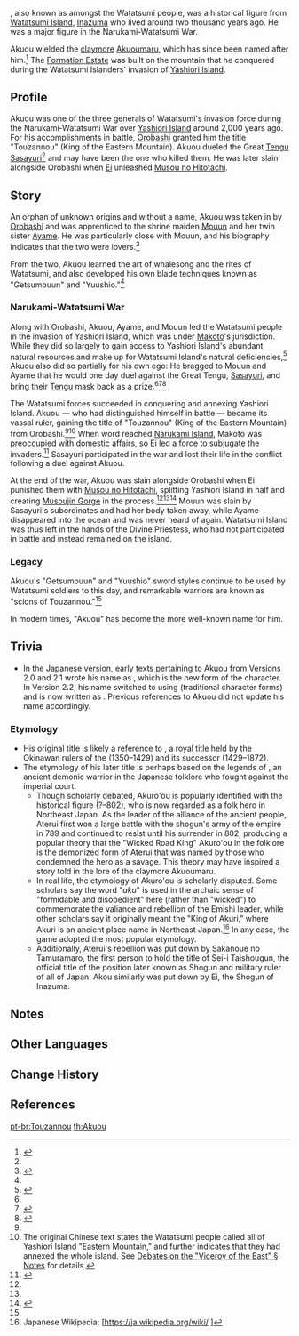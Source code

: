 {{Character Infobox
|type             = Mentioned
|deceased         = Past
|region           = Inazuma

|affiliation      = Watatsumi Island
|title            = Touzannou
}}
{{Lang|"'''Akuou'''"|ja=惡王|ja_rm=Akuou}}, also known as {{Lang|'''Touzannou'''|ja=東山王|ja_rm=Touzannou}} amongst the Watatsumi people, was a historical figure from [[Watatsumi Island]], [[Inazuma]] who lived around two thousand years ago. He was a major figure in the Narukami-Watatsumi War.

Akuou wielded the [[claymore]] [[Akuoumaru]], which has since been named after him.<ref name="Akuoumaru">{{Ref/Weapon|Akuoumaru}}</ref> The [[Formation Estate]] was built on the mountain that he conquered during the Watatsumi Islanders' invasion of [[Yashiori Island]].

==Profile==
Akuou was one of the three generals of Watatsumi's invasion force during the Narukami-Watatsumi War over [[Yashiori Island]] around 2,000 years ago. For his accomplishments in battle, [[Orobashi]] granted him the title "Touzannou" (King of the Eastern Mountain). Akuou dueled the Great [[Tengu]] [[Sasayuri]]<ref name="Akuoumaru" /> and may have been the one who killed them. He was later slain alongside Orobashi when [[Ei]] unleashed [[Musou no Hitotachi]].

==Story==
An orphan of unknown origins and without a name, Akuou was taken in by [[Orobashi]] and was apprenticed to the shrine maiden [[Mouun]] and her twin sister [[Ayame]]. He was particularly close with Mouun, and his biography indicates that the two were lovers.<ref name="Debates">{{Ref/Book|Debates on the "Viceroy of the East"}}</ref>

From the two, Akuou learned the art of whalesong and the rites of Watatsumi, and also developed his own blade techniques known as "Getsumouun" and "Yuushio."<ref name="Debates" />

===Narukami-Watatsumi War===
Along with Orobashi, Akuou, Ayame, and Mouun led the Watatsumi people in the invasion of Yashiori Island, which was under [[Makoto]]'s jurisdiction. While they did so largely to gain access to Yashiori Island's abundant natural resources and make up for Watatsumi Island's natural deficiencies,<ref>{{Ref/Book|A Preliminary Study of Sangonomiya Folk Belief}}</ref> Akuou also did so partially for his own ego: He bragged to Mouun and Ayame that he would one day duel against the Great Tengu, [[Sasayuri]], and bring their [[Tengu]] mask back as a prize.<ref name="Akuoumaru" /><ref>{{Ref/Weapon|Mouun's Moon}}</ref><ref>{{Ref/Weapon|Everlasting Moonglow}}</ref>

The Watatsumi forces succeeded in conquering and annexing Yashiori Island. Akuou &mdash; who had distinguished himself in battle &mdash; became its vassal ruler, gaining the title of "Touzannou" (King of the Eastern Mountain) from Orobashi.<ref name="Debates" /><ref group=Note>The original Chinese text states the Watatsumi people called all of Yashiori Island "Eastern Mountain," and further indicates that they had annexed the whole island. See [[Debates on the "Viceroy of the East"#Notes|Debates on the "Viceroy of the East" § Notes]] for details.</ref> When word reached [[Narukami Island]], Makoto was preoccupied with domestic affairs, so [[Ei]] led a force to subjugate the invaders.<ref>{{Ref/VO|Raiden Shogun|More About Ei: III}}</ref> Sasayuri participated in the war and lost their life in the conflict following a duel against Akuou.

At the end of the war, Akuou was slain alongside Orobashi when Ei punished them with [[Musou no Hitotachi]], splitting Yashiori Island in half and creating [[Musoujin Gorge]] in the process.<ref name="Akuoumaru" /><ref name="Debates" /><ref>{{Ref/Domain|Formation Estate}}</ref> Mouun was slain by Sasayuri's subordinates and had her body taken away, while Ayame disappeared into the ocean and was never heard of again. Watatsumi Island was thus left in the hands of the Divine Priestess, who had not participated in battle and instead remained on the island.

===Legacy===
Akuou's "Getsumouun" and "Yuushio" sword styles continue to be used by Watatsumi soldiers to this day, and remarkable warriors are known as "scions of Touzannou."<ref name="Debates" />

In modern times, "Akuou" has become the more well-known name for him.

==Trivia==
*In the Japanese version, early texts pertaining to Akuou from Versions 2.0 and 2.1 wrote his name as {{ja|悪王}}, which is the new form of the {{ja|悪|Aku}} character. In Version 2.2, his name switched to using ''{{w|Kyūjitai|kyuujitai}}'' (traditional character forms) and is now written as {{ja|惡王}}. Previous references to Akuou did not update his name accordingly.

===Etymology===
*His original title {{Lang|Touzannou|ja=東山王|ja_tl=King of the Eastern Mountain<ref name="title-translation" />}} is likely a reference to {{Lang|Chuuzan'ou|ja=中山王|ja_lit=King of the Middle Mountain}}, a royal title held by the Okinawan rulers of the {{w|Chūzan|Chuuzan Kingdom}} (1350–1429) and its successor {{w|Ryukyu Kingdom}} (1429–1872).
*The etymology of his later title {{Lang|Akuou|ja=惡王|ja_tl=Wicked King<ref name="title-translation">{{Ref/Book|Debates on the "Viceroy of the East"|quote=(...) would become known as a brutal, savage "wicked king," or Akuou, to the people of Yashiori Island. (...)}}</ref>}} is perhaps based on the legends of {{Lang|Akuro'ou|ja=悪路王|ja_lit=Wicked Road King}}, an ancient demonic warrior in the Japanese folklore who fought against the imperial court.
**Though scholarly debated, Akuro'ou is popularly identified with the historical figure {{w|Aterui}} (?–802), who is now regarded as a folk hero in Northeast Japan. As the leader of the alliance of the ancient {{w|Emishi}} people, Aterui first won a large battle with the shogun's army of the empire in 789 and continued to resist until his surrender in 802, producing a popular theory that the "Wicked Road King" Akuro'ou in the folklore is the demonized form of Aterui that was named by those who condemned the hero as a savage. This theory may have inspired a story told in the lore of the claymore Akuoumaru.
**In real life, the etymology of Akuro'ou is scholarly disputed. Some scholars say the word "''aku''" is used in the archaic sense of "formidable and disobedient" here (rather than "wicked") to commemorate the valiance and rebellion of the Emishi leader, while other scholars say it originally meant the "King of Akuri," where Akuri is an ancient place name in Northeast Japan.<ref>Japanese Wikipedia: [https://ja.wikipedia.org/wiki/{{subst:#urldecode:%E6%82%AA%E8%B7%AF%E7%8E%8B#%E5%90%8D%E5%89%8D}} {{ja|悪路王#名前||Akuro'ou#Name}}]</ref> In any case, the game adopted the most popular etymology.
**Additionally, Aterui's rebellion was put down by Sakanoue no Tamuramaro, the first person to hold the title of Sei-i Taishougun, the official title of the position later known as Shogun and military ruler of all of Japan. Akou similarly was put down by Ei, the Shogun of Inazuma.

==Notes==
{{Reflist|note=1}}

==Other Languages==
{{Other Languages
|en       = Akuou
|zhs      = 恶王
|zhs_rm   = Èwáng
|zht      = 惡王
|zht_rm   = Èwáng
|zh_tl    = Wicked King
|ja       = 惡王
|ja_rm    = Akuou
|ja_tl    = Wicked King
|ko       = 아쿠오
|es       = Rey del Mal
|es_tl    = King of Evil
|fr       = Akuou
|ru       = Акуо
|th       = Akuou
|vi       = Akuou
|de       = Akuou
|id       = Akuou
|pt       = Akuou
|tr       = Akuou
|it       = Akuou
}}

==Change History==
{{Change History|introduced=2.0}}

==References==
{{Reflist|2}}

[[pt-br:Touzannou]]
[[th:Akuou]]